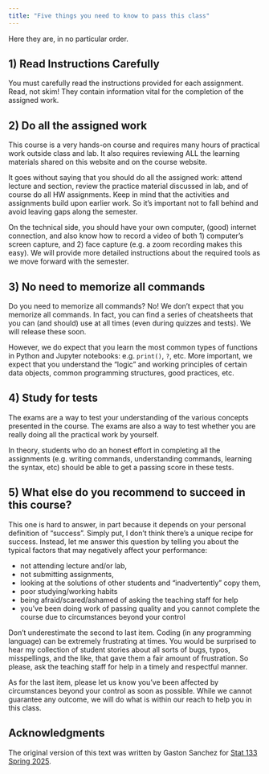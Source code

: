 ```yaml
---
title: "Five things you need to know to pass this class"
---
```



Here they are, in no particular order.

 

## 1) Read Instructions Carefully

You must carefully read the instructions provided for each assignment. Read, not skim! They contain information vital for the completion of the assigned work.

 

## 2) Do all the assigned work

This course is a very hands-on course and requires many hours of practical work outside class and lab. It also requires reviewing ALL the learning materials shared on this website and on the course website. 

It goes without saying that you should do all the assigned work: attend lecture and section, review the practice material discussed in lab, and of course do all HW assignments. Keep in mind that the activities and assignments build upon earlier work. So it's important not to fall behind and avoid leaving gaps along the semester.

On the technical side, you should have your own computer, (good) internet connection, and also know how to record a video of both 1) computer's screen capture, and 2) face capture (e.g. a zoom recording makes this easy). We will provide more detailed instructions about the required tools as we move forward with the semester.

 

## 3) No need to memorize all commands

Do you need to memorize all commands? No! We don't expect that you memorize all commands. In fact, you can find a series of cheatsheets that you can (and should) use at all times (even during quizzes and tests). We will release these soon.

However, we do expect that you learn the most common types of functions in Python and Jupyter notebooks: e.g. `print()`, `?`, etc. More important, we expect that you understand the "logic" and working principles of certain data objects, common programming structures, good practices, etc.
 

## 4) Study for tests

The exams are a way to test your understanding of the various concepts presented in the course. The exams are also a way to test whether you are really doing all the practical work by yourself.

In theory, students who do an honest effort in completing all the assignments (e.g. writing commands, understanding commands, learning the syntax, etc) should be able to get a passing score in these tests.

 

## 5) What else do you recommend to succeed in this course?

This one is hard to answer, in part because it depends on your personal definition of "success". Simply put, I don't think there's a unique recipe for success. Instead, let me answer this question by telling you about the typical factors that may negatively affect your performance:

- not attending lecture and/or lab,
- not submitting assignments,
- looking at the solutions of other students and "inadvertently" copy them,
- poor studying/working habits
- being afraid/scared/ashamed of asking the teaching staff for help
- you've been doing work of passing quality and you cannot complete the course due to circumstances beyond your control

Don't underestimate the second to last item. Coding (in any programming language) can be extremely frustrating at times. You would be surprised to hear my collection of student stories about all sorts of bugs, typos, misspellings, and the like, that gave them a fair amount of frustration. So please, ask the teaching staff for help in a timely and respectful manner.

As for the last item, please let us know you've been affected by circumstances beyond your control as soon as possible. While we cannot guarantee any outcome, we will do what is within our reach to help you in this class.

## Acknowledgments

The original version of this text was written by Gaston Sanchez for [Stat 133 Spring 2025](https://stat133.berkeley.edu/spring-2025/five-things.html).
 

